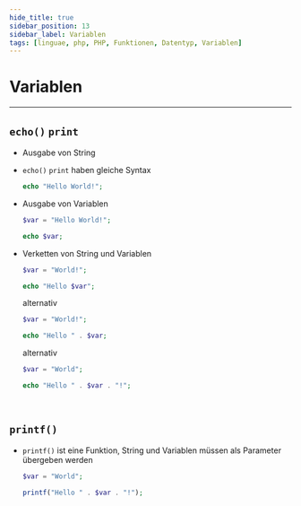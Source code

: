 ```yaml
---
hide_title: true
sidebar_position: 13
sidebar_label: Variablen
tags: [linguae, php, PHP, Funktionen, Datentyp, Variablen]
---
```


<CardHeading>

  # Variablen
</CardHeading>

---

<CardChapter>

  ## `echo()` `print` 


- Ausgabe von String
- `echo()` `print` haben gleiche Syntax
  ```php 
  echo "Hello World!";
  ```

- Ausgabe von Variablen
  ```php 
  $var = "Hello World!";

  echo $var;
  ```

- Verketten von String und Variablen
  ```php 
  $var = "World!";

  echo "Hello $var";
  ```
  alternativ
  ```php 
  $var = "World!";

  echo "Hello " . $var;
  ```
  alternativ
  ```php 
  $var = "World";

  echo "Hello " . $var . "!";
  ```

</CardChapter>
<br/>

<CardChapter>

  ## `printf()`


- `printf()` ist eine Funktion, String und Variablen müssen als Parameter übergeben werden
  ```php 
  $var = "World";

  printf("Hello " . $var . "!");
  ```
  
</CardChapter>
<br/>




